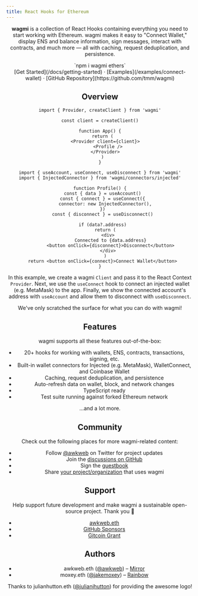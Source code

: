 ```yaml
---
title: React Hooks for Ethereum
---
```



<Header />

**wagmi** is a collection of React Hooks containing everything you need to start working with Ethereum. wagmi makes it easy to "Connect Wallet," display ENS and balance information, sign messages, interact with contracts, and much more — all with caching, request deduplication, and persistence.

<div className="mt-16 mb-4 text-center">`npm i wagmi ethers`</div>

<div className="mb-20 text-center">
  [Get Started](/docs/getting-started) · [Examples](/examples/connect-wallet) ·
  [GitHub Repository](https://github.com/tmm/wagmi)
</div>

## Overview

```tsx
import { Provider, createClient } from 'wagmi'

const client = createClient()

function App() {
  return (
    <Provider client={client}>
      <Profile />
    </Provider>
  )
}
```

```tsx
import { useAccount, useConnect, useDisconnect } from 'wagmi'
import { InjectedConnector } from 'wagmi/connectors/injected'

function Profile() {
  const { data } = useAccount()
  const { connect } = useConnect({
    connector: new InjectedConnector(),
  })
  const { disconnect } = useDisconnect()

  if (data?.address)
    return (
      <div>
        Connected to {data.address}
        <button onClick={disconnect}>Disconnect</button>
      </div>
    )
  return <button onClick={connect}>Connect Wallet</button>
}
```

In this example, we create a wagmi `Client` and pass it to the React Context `Provider`. Next, we use the `useConnect` hook to connect an injected wallet (e.g. MetaMask) to the app. Finally, we show the connected account's address with `useAccount` and allow them to disconnect with `useDisconnect`.

We've only scratched the surface for what you can do with wagmi!

## Features

wagmi supports all these features out-of-the-box:

- 20+ hooks for working with wallets, ENS, contracts, transactions, signing, etc.
- Built-in wallet connectors for Injected (e.g. MetaMask), WalletConnect, and Coinbase Wallet
- Caching, request deduplication, and persistence
- Auto-refresh data on wallet, block, and network changes
- TypeScript ready
- Test suite running against forked Ethereum network

...and a lot more.

## Community

Check out the following places for more wagmi-related content:

- Follow [@awkweb](https://twitter.com/awkweb) on Twitter for project updates
- Join the [discussions on GitHub](https://github.com/tmm/wagmi/discussions)
- Sign the [guestbook](https://github.com/tmm/wagmi/discussions/2)
- Share [your project/organization](https://github.com/tmm/wagmi/discussions/201) that uses wagmi

## Support

Help support future development and make wagmi a sustainable open-source project. Thank you 🙏

- [awkweb.eth](https://etherscan.io/enslookup-search?search=awkweb.eth)
- [GitHub Sponsors](https://github.com/sponsors/tmm)
- [Gitcoin Grant](https://gitcoin.co/grants/4493/wagmi-react-hooks-library-for-ethereum)

## Authors

- awkweb.eth ([@awkweb](https://twitter.com/awkweb)) – [Mirror](https://mirror.xyz)
- moxey.eth ([@jakemoxey](https://twitter.com/jakemoxey)) – [Rainbow](https://rainbow.me)

Thanks to julianhutton.eth ([@julianjhutton](https://twitter.com/julianjhutton)) for providing the awesome logo!
